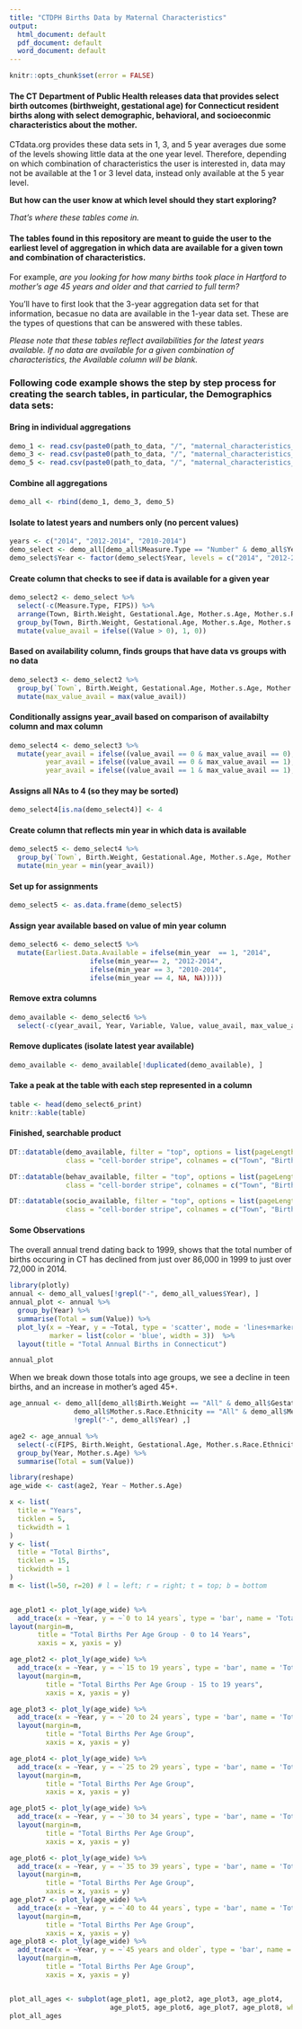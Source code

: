 ```yaml
---
title: "CTDPH Births Data by Maternal Characteristics"
output:
  html_document: default
  pdf_document: default
  word_document: default
---
```


```r
knitr::opts_chunk$set(error = FALSE)
```

#### The CT Department of Public Health releases data that provides select birth outcomes (birthweight, gestational age) for Connecticut resident births along with select demographic, behavioral, and socioeconmic characteristics about the mother. 

CTdata.org provides these data sets in 1, 3, and 5 year averages due some of the levels showing little data at the one year level. Therefore, depending on which combination of characteristics the user is interested in, data may not be available at the 1 or 3 level data, instead only available at the 5 year level. 

**But how can the user know at which level should they start exploring?**

*That's where these tables come in.* 

#### The tables found in this repository are meant to guide the user to the earliest level of aggregation in which data are available for a given town and combination of characteristics. 

For example, *are you looking for how many births took place in Hartford to mother's age 45 years and older and that carried to full term?* 

You'll have to first look that the 3-year aggregation data set for that information, becasue no data are available in the 1-year data set. These are the types of questions that can be answered with these tables. 

*Please note that these tables reflect availabilities for the latest years available. If no data are available for a given combination of characteristics, the Available column will be blank.*

### Following code example shows the step by step process for creating the search tables, in particular, the Demographics data sets:

#### Bring in individual aggregations
```r
demo_1 <- read.csv(paste0(path_to_data, "/", "maternal_characteristics_demographics_1-Year.csv"), stringsAsFactors = F, header=T)
demo_3 <- read.csv(paste0(path_to_data, "/", "maternal_characteristics_demographics_3-Year.csv"), stringsAsFactors = F, header=T)
demo_5 <- read.csv(paste0(path_to_data, "/", "maternal_characteristics_demographics_5-Year.csv"), stringsAsFactors = F, header=T)
```

#### Combine all aggregations
```r
demo_all <- rbind(demo_1, demo_3, demo_5)
```

#### Isolate to latest years and numbers only (no percent values)
```r
years <- c("2014", "2012-2014", "2010-2014")
demo_select <- demo_all[demo_all$Measure.Type == "Number" & demo_all$Year %in% years,]
demo_select$Year <- factor(demo_select$Year, levels = c("2014", "2012-2014", "2010-2014"))
```

#### Create column that checks to see if data is available for a given year
```r
demo_select2 <- demo_select %>% 
  select(-c(Measure.Type, FIPS)) %>% 
  arrange(Town, Birth.Weight, Gestational.Age, Mother.s.Age, Mother.s.Race.Ethnicity) %>% 
  group_by(Town, Birth.Weight, Gestational.Age, Mother.s.Age, Mother.s.Race.Ethnicity, Year) %>% 
  mutate(value_avail = ifelse((Value > 0), 1, 0)) 
```

#### Based on availability column, finds groups that have data vs groups with no data
```r
demo_select3 <- demo_select2 %>% 
  group_by(`Town`, Birth.Weight, Gestational.Age, Mother.s.Age, Mother.s.Race.Ethnicity) %>% 
  mutate(max_value_avail = max(value_avail))
```

#### Conditionally assigns year_avail based on comparison of availabilty column and max column
```r
demo_select4 <- demo_select3 %>% 
  mutate(year_avail = ifelse((value_avail == 0 & max_value_avail == 0), "None", NA), 
         year_avail = ifelse((value_avail == 0 & max_value_avail == 1), NA, NA), 
         year_avail = ifelse((value_avail == 1 & max_value_avail == 1), Year, NA))
```

#### Assigns all NAs to 4 (so they may be sorted)
```r
demo_select4[is.na(demo_select4)] <- 4
```

#### Create column that reflects min year in which data is available
```r
demo_select5 <- demo_select4 %>% 
  group_by(`Town`, Birth.Weight, Gestational.Age, Mother.s.Age, Mother.s.Race.Ethnicity) %>% 
  mutate(min_year = min(year_avail))
```

#### Set up for assignments
```r
demo_select5 <- as.data.frame(demo_select5)
```

#### Assign year available based on value of min year column
```r
demo_select6 <- demo_select5 %>% 
  mutate(Earliest.Data.Available = ifelse(min_year  == 1, "2014",
                    ifelse(min_year== 2, "2012-2014",
                    ifelse(min_year == 3, "2010-2014",
                    ifelse(min_year == 4, NA, NA)))))
```

#### Remove extra columns
```r
demo_available <- demo_select6 %>% 
  select(-c(year_avail, Year, Variable, Value, value_avail, max_value_avail, year_avail, min_year))
```

#### Remove duplicates (isolate latest year available)
```r
demo_available <- demo_available[!duplicated(demo_available), ]
```
#### Take a peak at the table with each step represented in a column
```r
table <- head(demo_select6_print)
knitr::kable(table)
```


#### Finished, searchable product
```r
DT::datatable(demo_available, filter = "top", options = list(pageLength = 5), rownames = FALSE, 
              class = "cell-border stripe", colnames = c("Town", "Birth Weight", "Gestational Age", "Mother's Age", "Mother's Race/Ethnicity", "Earliest Data Available"),  caption = "Data Aggregation Availabilty of Maternal Demographic Characteristics")
```
```r
DT::datatable(behav_available, filter = "top", options = list(pageLength = 5), rownames = FALSE, 
              class = "cell-border stripe", colnames = c("Town", "Birth Weight", "Gestational Age", "Initiation of Prenatal Care", "Smoking During Pregnancy", "Earliest Data Available"),  caption = "Data Aggregation Availabilty of Maternal Behavior Characteristics")
```

```r
DT::datatable(socio_available, filter = "top", options = list(pageLength = 5), rownames = FALSE, 
              class = "cell-border stripe", colnames = c("Town", "Birth Weight", "Gestational Age", "Mother's Education", "Mother's Marital Status", "Earliest Data Available"),  caption = "Data Aggregation Availabilty of Maternal Socioeconomic Characteristics")
```

#### Some Observations

The overall annual trend dating back to 1999, shows that the total number of births occuring in CT has declined from just over 86,000 in 1999 to just over 72,000 in 2014. 

```r
library(plotly)
annual <- demo_all_values[!grepl("-", demo_all_values$Year), ]
annual_plot <- annual %>% 
  group_by(Year) %>% 
  summarise(Total = sum(Value)) %>% 
  plot_ly(x = ~Year, y = ~Total, type = 'scatter', mode = 'lines+markers', name = 'Annual Births',
          marker = list(color = 'blue', width = 3))  %>% 
  layout(title = "Total Annual Births in Connecticut")

annual_plot
```

When we break down those totals into age groups, we see a decline in teen births, and an increase in mother's aged 45+. 
```r

age_annual <- demo_all[demo_all$Birth.Weight == "All" & demo_all$Gestational.Age == "All" & 
                demo_all$Mother.s.Race.Ethnicity == "All" & demo_all$Measure.Type == "Number" &
                !grepl("-", demo_all$Year) ,]

age2 <- age_annual %>% 
  select(-c(FIPS, Birth.Weight, Gestational.Age, Mother.s.Race.Ethnicity, Measure.Type, Variable)) %>% 
  group_by(Year, Mother.s.Age) %>% 
  summarise(Total = sum(Value))

library(reshape)
age_wide <- cast(age2, Year ~ Mother.s.Age)

x <- list(
  title = "Years", 
  ticklen = 5,
  tickwidth = 1
)
y <- list(
  title = "Total Births",
  ticklen = 15,
  tickwidth = 1
)
m <- list(l=50, r=20) # l = left; r = right; t = top; b = bottom


age_plot1 <- plot_ly(age_wide) %>% 
  add_trace(x = ~Year, y = ~`0 to 14 years`, type = 'bar', name = 'Total_0to14', marker = list(color = 'blue', width = 3)) %>% 
layout(margin=m,
       title = "Total Births Per Age Group - 0 to 14 Years", 
       xaxis = x, yaxis = y)

age_plot2 <- plot_ly(age_wide) %>% 
  add_trace(x = ~Year, y = ~`15 to 19 years`, type = 'bar', name = 'Total_15to19', marker = list(color = 'red', width = 3)) %>% 
  layout(margin=m,
         title = "Total Births Per Age Group - 15 to 19 years", 
         xaxis = x, yaxis = y)

age_plot3 <- plot_ly(age_wide) %>% 
  add_trace(x = ~Year, y = ~`20 to 24 years`, type = 'bar', name = 'Total_20to24', marker = list(color = 'green', width = 3)) %>% 
  layout(margin=m,
         title = "Total Births Per Age Group", 
         xaxis = x, yaxis = y)

age_plot4 <- plot_ly(age_wide) %>% 
  add_trace(x = ~Year, y = ~`25 to 29 years`, type = 'bar', name = 'Total_25to29', marker = list(color = 'purple', width = 3)) %>% 
  layout(margin=m,
         title = "Total Births Per Age Group", 
         xaxis = x, yaxis = y)

age_plot5 <- plot_ly(age_wide) %>% 
  add_trace(x = ~Year, y = ~`30 to 34 years`, type = 'bar', name = 'Total_30to34', marker = list(color = 'pink', width = 3)) %>% 
  layout(margin=m,
         title = "Total Births Per Age Group", 
         xaxis = x, yaxis = y)

age_plot6 <- plot_ly(age_wide) %>% 
  add_trace(x = ~Year, y = ~`35 to 39 years`, type = 'bar', name = 'Total_35to39', marker = list(color = 'orange', width = 3)) %>% 
  layout(margin=m,
         title = "Total Births Per Age Group", 
         xaxis = x, yaxis = y)
age_plot7 <- plot_ly(age_wide) %>% 
  add_trace(x = ~Year, y = ~`40 to 44 years`, type = 'bar', name = 'Total_40to44', marker = list(color = 'yellow', width = 3)) %>% 
  layout(margin=m,
         title = "Total Births Per Age Group", 
         xaxis = x, yaxis = y)
age_plot8 <- plot_ly(age_wide) %>% 
  add_trace(x = ~Year, y = ~`45 years and older`, type = 'bar', name = 'Total_45+', marker = list(color = 'black', width = 3)) %>% 
  layout(margin=m,
         title = "Total Births Per Age Group", 
         xaxis = x, yaxis = y)


plot_all_ages <- subplot(age_plot1, age_plot2, age_plot3, age_plot4, 
                         age_plot5, age_plot6, age_plot7, age_plot8, which_layout = "merge")
plot_all_ages

```



